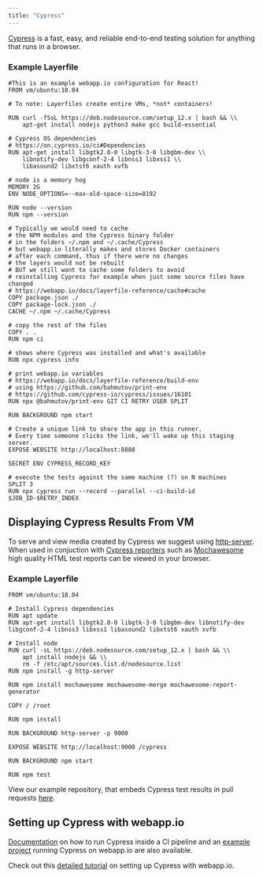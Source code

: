 ```yaml
---
title: "Cypress"
---
```


[Cypress](https://www.cypress.io/) is a fast, easy, and reliable end-to-end
testing solution for anything that runs in a browser.

### Example Layerfile

```docker Layerfile
#This is an example webapp.io configuration for React!
FROM vm/ubuntu:18.04

# To note: Layerfiles create entire VMs, *not* containers!

RUN curl -fSsL https://deb.nodesource.com/setup_12.x | bash && \\
    apt-get install nodejs python3 make gcc build-essential

# Cypress OS dependencies
# https://on.cypress.io/ci#Dependencies
RUN apt-get install libgtk2.0-0 libgtk-3-0 libgbm-dev \\
    libnotify-dev libgconf-2-4 libnss3 libxss1 \\
    libasound2 libxtst6 xauth xvfb

# node is a memory hog
MEMORY 2G
ENV NODE_OPTIONS=--max-old-space-size=8192

RUN node --version
RUN npm --version

# Typically we would need to cache
# the NPM modules and the Cypress binary folder
# in the folders ~/.npm and ~/.cache/Cypress
# but webapp.io literally makes and stores Docker containers
# after each command, thus if there were no changes
# the layers would not be rebuilt
# BUT we still want to cache some folders to avoid
# reinstalling Cypress for example when just some source files have changed
# https://webapp.io/docs/layerfile-reference/cache#cache
COPY package.json ./
COPY package-lock.json ./
CACHE ~/.npm ~/.cache/Cypress

# copy the rest of the files
COPY . .
RUN npm ci

# shows where Cypress was installed and what's available
RUN npx cypress info

# print webapp.io variables
# https://webapp.io/docs/layerfile-reference/build-env
# using https://github.com/bahmutov/print-env
# https://github.com/cypress-io/cypress/issues/16101
RUN npx @bahmutov/print-env GIT CI RETRY USER SPLIT

RUN BACKGROUND npm start

# Create a unique link to share the app in this runner.
# Every time someone clicks the link, we'll wake up this staging server.
EXPOSE WEBSITE http://localhost:8888

SECRET ENV CYPRESS_RECORD_KEY

# execute the tests against the same machine (?) on N machines
SPLIT 3
RUN npx cypress run --record --parallel --ci-build-id $JOB_ID-$RETRY_INDEX
```

## Displaying Cypress Results From VM

To serve and view media created by Cypress we suggest using
[http-server](https://www.npmjs.com/package/http-server). When used in
conjuction with
[Cypress reporters](https://docs.cypress.io/guides/tooling/reporters) such as
[Mochawesome](https://github.com/adamgruber/mochawesome-report-generator) high
quality HTML test reports can be viewed in your browser.

### Example Layerfile

```docker Layerfile
FROM vm/ubuntu:18.04

# Install Cypress dependencies
RUN apt update
RUN apt-get install libgtk2.0-0 libgtk-3-0 libgbm-dev libnotify-dev libgconf-2-4 libnss3 libxss1 libasound2 libxtst6 xauth xvfb

# Install node
RUN curl -sL https://deb.nodesource.com/setup_12.x | bash && \\
    apt install nodejs && \\
    rm -f /etc/apt/sources.list.d/nodesource.list
RUN npm install -g http-server

RUN npm install mochawesome mochawesome-merge mochawesome-report-generator

COPY / /root

RUN npm install

RUN BACKGROUND http-server -p 9000

EXPOSE WEBSITE http://localhost:9000 /cypress

RUN BACKGROUND npm start

RUN npm test
```

View our example repository, that embeds Cypress test results in pull requests
[here](https://github.com/webappio/CypressMochawesomeExample).

## Setting up Cypress with webapp.io

[Documentation](https://docs.cypress.io/guides/continuous-integration/introduction#Setting-up-CI)
on how to run Cypress inside a CI pipeline and an
[example project](https://github.com/bahmutov/cypress-example-layerci) running
Cypress on webapp.io are also available.

Check out this [detailed tutorial](../integrations/cypress) on setting up
Cypress with webapp.io.
